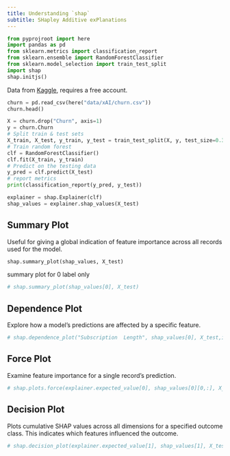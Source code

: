 ```yaml
---
title: Understanding `shap`
subtitle: SHapley Additive exPlanations
---
```


```python
from pyprojroot import here
import pandas as pd
from sklearn.metrics import classification_report
from sklearn.ensemble import RandomForestClassifier
from sklearn.model_selection import train_test_split
import shap
shap.initjs()
```


Data from [Kaggle](https://www.kaggle.com/datasets/royjafari/customer-churn?resource=download), requires a free account.

```python
churn = pd.read_csv(here("data/xAI/churn.csv"))
churn.head()

```


```python
X = churn.drop("Churn", axis=1)
y = churn.Churn
# Split train & test sets
X_train, X_test, y_train, y_test = train_test_split(X, y, test_size=0.3, random_state=1)
# Train random forest
clf = RandomForestClassifier()
clf.fit(X_train, y_train)
# Predict on the testing data
y_pred = clf.predict(X_test)
# report metrics
print(classification_report(y_pred, y_test))
```

```python
explainer = shap.Explainer(clf)
shap_values = explainer.shap_values(X_test)

```

## Summary Plot

Useful for giving a global indication of feature importance across all records used for the model.

```python
shap.summary_plot(shap_values, X_test)
```

summary plot for 0 label only
```python
# shap.summary_plot(shap_values[0], X_test)

```


## Dependence Plot

Explore how a model's predictions are affected by a specific feature.

```python
# shap.dependence_plot("Subscription  Length", shap_values[0], X_test,interaction_index="Age")

```

## Force Plot

Examine feature importance for a single record's prediction.


```python
# shap.plots.force(explainer.expected_value[0], shap_values[0][0,:], X_test.iloc[0, :], matplotlib = True)

```

## Decision Plot

Plots cumulative SHAP values across all dimensions for a specified outcome class. This indicates which features influenced the outcome.

```python
# shap.decision_plot(explainer.expected_value[1], shap_values[1], X_test.columns)
```